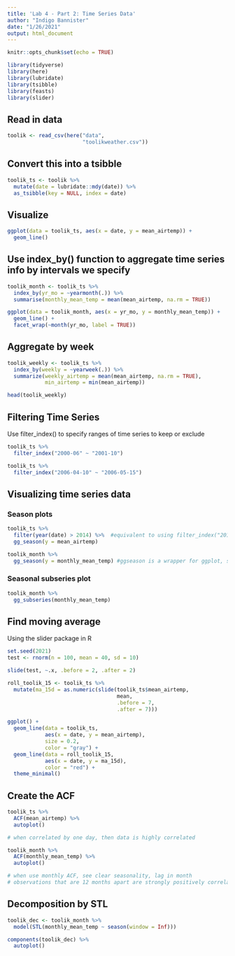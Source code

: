 ```yaml
---
title: 'Lab 4 - Part 2: Time Series Data'
author: "Indigo Bannister"
date: "1/26/2021"
output: html_document
---
```


```r
knitr::opts_chunk$set(echo = TRUE)

library(tidyverse)
library(here)
library(lubridate)
library(tsibble)
library(feasts)
library(slider)

```

## Read in data

```r

toolik <- read_csv(here("data",
                        "toolikweather.csv"))

```

## Convert this into a tsibble

```r

toolik_ts <- toolik %>% 
  mutate(date = lubridate::mdy(date)) %>% 
  as_tsibble(key = NULL, index = date)

```

## Visualize

```r

ggplot(data = toolik_ts, aes(x = date, y = mean_airtemp)) +
  geom_line()

```

## Use index_by() function to aggregate time series info by intervals we specify 

```r

toolik_month <- toolik_ts %>% 
  index_by(yr_mo = ~yearmonth(.)) %>% 
  summarise(monthly_mean_temp = mean(mean_airtemp, na.rm = TRUE))

ggplot(data = toolik_month, aes(x = yr_mo, y = monthly_mean_temp)) +
  geom_line() +
  facet_wrap(~month(yr_mo, label = TRUE))


```
## Aggregate by week

```r
toolik_weekly <- toolik_ts %>% 
  index_by(weekly = ~yearweek(.)) %>% 
  summarize(weekly_airtemp = mean(mean_airtemp, na.rm = TRUE),
            min_airtemp = min(mean_airtemp))

head(toolik_weekly)
```

## Filtering Time Series
Use filter_index() to specify ranges of time series to keep or exclude

```r

toolik_ts %>% 
  filter_index("2000-06" ~ "2001-10")

toolik_ts %>% 
  filter_index("2006-04-10" ~ "2006-05-15")

```

## Visualizing time series data

### Season plots

```r

toolik_ts %>% 
  filter(year(date) > 2014) %>%  #equivalent to using filter_index("2015" ~ .)
  gg_season(y = mean_airtemp)

toolik_month %>% 
  gg_season(y = monthly_mean_temp) #ggseason is a wrapper for ggplot, so can use all of the ggplot customizations

```

### Seasonal subseries plot\

```r

toolik_month %>% 
  gg_subseries(monthly_mean_temp)

```

## Find moving average

Using the slider package in R

```r

set.seed(2021)
test <- rnorm(n = 100, mean = 40, sd = 10)

slide(test, ~.x, .before = 2, .after = 2)
```


```r

roll_toolik_15 <- toolik_ts %>% 
  mutate(ma_15d = as.numeric(slide(toolik_ts$mean_airtemp,
                                   mean,
                                   .before = 7,
                                   .after = 7)))

ggplot() +
  geom_line(data = toolik_ts, 
            aes(x = date, y = mean_airtemp), 
            size = 0.2, 
            color = "gray") + 
  geom_line(data = roll_toolik_15,
            aes(x = date, y = ma_15d),
            color = "red") +
  theme_minimal()

```

## Create the ACF

```r

toolik_ts %>% 
  ACF(mean_airtemp) %>% 
  autoplot()

# when correlated by one day, then data is highly correlated

toolik_month %>% 
  ACF(monthly_mean_temp) %>% 
  autoplot()

# when use monthly ACF, see clear seasonality, lag in month
# observations that are 12 months apart are strongly positively correlated. observations 6 months apart are strongly negatively correlated. 

```

## Decomposition by STL

```r

toolik_dec <- toolik_month %>% 
  model(STL(monthly_mean_temp ~ season(window = Inf)))

components(toolik_dec) %>% 
  autoplot()

```

